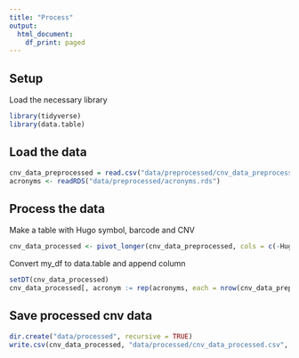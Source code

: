 ```yaml
---
title: "Process"
output:
  html_document:
    df_print: paged
---
```


## Setup 

Load the necessary library

```r
library(tidyverse)
library(data.table)
```

## Load the data

```r
cnv_data_preprocessed = read.csv("data/preprocessed/cnv_data_preprocessed.csv", head = TRUE, row.names = 1)
acronyms <- readRDS("data/preprocessed/acronyms.rds")
```

## Process the data

Make a table with Hugo symbol, barcode and CNV 

```r
cnv_data_processed <- pivot_longer(cnv_data_preprocessed, cols = c(-Hugo_Symbol), names_to = "bcr_patient_barcode", values_to = "CNV")

```

Convert my_df to data.table and append column 

```r
setDT(cnv_data_processed) 
cnv_data_processed[, acronym := rep(acronyms, each = nrow(cnv_data_preprocessed))]
```

## Save processed cnv data

```r
dir.create("data/processed", recursive = TRUE)
write.csv(cnv_data_processed, "data/processed/cnv_data_processed.csv", row.names = FALSE)
```

